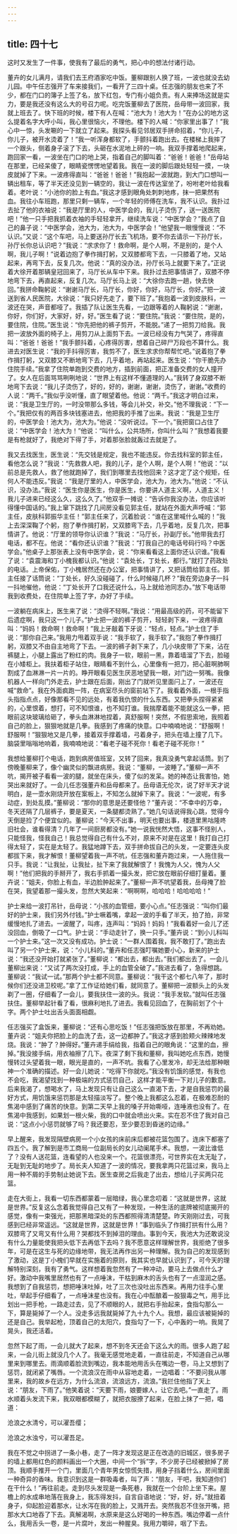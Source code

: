 ```yaml
---
---
---
```

title: 四十七
---



这时又发生了一件事，使我有了最后的勇气，把心中的想法付诸行动。

董卉的女儿满月，请我们去王府酒家吃中饭。董柳跟别人换了班，一波也就没去幼儿园。中午任志强开了车来接我们，一看开了三四十桌。任志强的朋友也来了不少，都在门口的簿子上签了名，放下红包，专门有小姐负责。有人来捧场这就是实力，要是我还没有这么大的号召力呢。吃完饭董柳去了医院，岳母带一波回家，我就上班去了。快下班的时候，楼下有人在喊：“池大为！池大为！”在办公的地方这么提着名字大呼小叫，我心里很恼火，不理他。楼下的人喊：“你家里出事了！”我心中一惊，头发唰的一下就立了起来。我探头看见邻居双手拼命招着，“你儿子，你儿子，被开水烫着了！”我一听浑身都软了，手颤抖着跑出去。在楼梯上我摔了一个跟头，侧着身子滚了下去，头砸在水泥地上砰的一响。我双手撑着地爬起来，跑回家一看，一波坐在门口的地上哭，指着自己的脚叫着：“爸爸！爸爸！”岳母站在那里，已经呆傻了，眼睛瓷愣愣地望着我。我在一波的脚后跟处轻轻一摸，一块皮就掉了下来。一波疼得直叫：“爸爸！爸爸！”我抱起一波就跑，到大门口想叫一辆出租车，等了半天还没见到一辆空的，我让一波在传达室坐了，吩咐老叶给我看着。老叶说：“小池你的脸上有血。”我这才感到眼角处刺刺地疼，抹一把果然有血。我往小车班跑，那里只剩一辆车，一个年轻的师傅在洗车，我不认识。我扑过去扯了他的衣袖说：“我是厅里的人，中医学会的，我儿子烫伤了，送一送医院吧！”他一只手把我抓着衣袖的手轻轻拿开，继续洗车说：“中医学会？”我点了自己的鼻子说：“中医学会，池大为，池大为，中医学会！”他望我一眼慢慢说：“不认识。”又说：“这个车吧，马上要送孙厅长去飞机场，要不你去请示一下孙厅长，孙厅长你总认识吧？”我说：“求求你了！救命啊，是个人啊，不是别的，是个人啊，我儿子啊！”说着边抱了拳作揖打躬，又双膝都弯下去，一只膝着了地，又站起来，再弯下去，反复几次。他说：“真的没办法，孙厅长马上就要下来了。”正说着大徐开着那辆皇冠回来了，马厅长从车中下来。我扑过去把事情讲了，双膝不停地弯下去，再直起来，反复几次。马厅长马上说：“大徐你去跑一趟，快去快回。”我拼命鞠躬说：“谢谢马厅长，马厅长，你好，你好，马厅长，你好。”把一波送到省人民医院，大徐说：“我只好先走了，要下班了。”我抱着一波到皮肤科，一波还在哭，声音都哑了。我插了队让医生先看，一边跟等着的人鞠躬说：“谢谢，你好，你们好，大家好，好，好。”医生看了说：“要住院。”我说：“要住院，是的，要住院，住院。”医生说：“你先把他的裤子剪开，不能脱。”递了一把剪刀给我。我把一波放外面的椅子上，用剪刀从上面剪下去。一波已经没有力气哭了，疼得直叫：“爸爸！爸爸！”我手颤抖着，心疼得厉害，想着自己碎尸万段也不算什么。我进去对医生说：“我的手抖得厉害，我剪不了，医生求求你帮帮忙吧。”说着抱了拳作揖打躬，又双膝又不断地弯下去，几乎着地，再站起来。医生说：“你干脆先办住院手续。”我拿了住院单跑到交费的地方，插到前面，把正准备交费的女人撞开了。女人在后面骂骂咧咧地说：“世界上有这样不懂道理的人。”我转了身双膝不断地弯下去说：“我儿子烫伤了，好的，好的，谢谢，谢谢，烫伤了，谢谢。”收费的人说：“两千。”我似乎没听懂，直了眼望着他。他说：“两千。”我这才明白过来，说：“我是卫生厅的，一时没带那么多钱，等会儿补交，补交。”他不理我说：“下一个。”我把仅有的两百多块钱塞进去，他把我的手推了出来。我说：“我是卫生厅的，中医学会！池大为，池大为。”他说：“没听说过。下一个。”我把窗口占住了说：“中医学会！池大为！”他说：“叫什么，公共场所，你叫什么叫？”我想着我要是有枪就好了，我绝对下得了手，对着那张脸就轰过去就是了。

我又去找医生，医生说：“先交钱是规定，我也不能违反。你去找科室的郭主任，看他怎么说？”我说：“先救救人吧，我的儿子，是个人啊，是个人啊！”他说：“以前总是先救人，救了他就跑掉了，我们到哪里去找他回来？这才定了这个规矩，任何人不能违反。”我说：“我是厅里的人，中医学会，池大为，池大为。”他说：“不认识，没办法。”我说：“医生你是医生，你是医生，你要讲人道主义啊，人道主义！我儿子进来已经这么久，这么久了。”他双手一摊说：“告诉你我没办法，你应该听得懂中国话的。”我上窜下跳找了几间房没看见郭主任，就站在外面大声呼喊：“郭主任，皮肤科郭振华主任！”郭主任来了，沉着脸说：“谁在这里喊什么喊的！”我上去深深鞠了个躬，抱了拳作揖打躬，又双膝弯下去，几乎着地，反复几次，把事情讲了。他说：“厅里的领导你认识谁？”我说：“马厅长，孙副厅长。”他带我去打电话，都不在。他说：“看你还认识谁？”我说：“打我自己的电话号码行吗？中医学会。”他桌子上那张表上没有中医学会，说：“你来看看这上面你还认识谁。”我看了说：“袁震海和丁小槐我都认识。”他说：“袁处长，丁处长，都行。”就打了药政处的电话。上帝保佑，丁小槐居然还在办公室，把事情讲了，又把话筒给郭主任。郭主任接了话筒说：“丁处长，好久没碰碰了，什么时候碰几杯？”我在旁边身子一抖一抖地催他，他说：“丁处长开了口我还说什么，马上就给池同志办。”放下电话带我到收费处，在住院单上签了字，办好了手续。

一波躺在病床上，医生来了说：“烫得不轻啊。”我说：“用最高级的药，可不能留下后遗症啊，我只这一个儿子。”护士把一波的裤子剪开，轻轻剥下来，一波疼得直叫：“妈妈！救命啊！救命啊！”我上牙敲着下牙说：“轻点，轻点。”护士住了手说：“那你自己来。”我用力甩着双手说：“我手软了，我手软了。”我抱了拳作揖打躬，双膝又不由自主地弯了下去。一波的裤子剥下来了，几小块皮带了下来，沾在裤腿上，小腿上露出了粉红的肉。我身子一软，眼前一黑，靠着墙溜了下去，脸碰在小矮柜上。我扶着柜子站住，眼睛看不到什么，心里像有一把刀，把心脏啊肺啊割成了血淋淋一片一片的。睁开眼看见医生厌恶地望我一眼，对门边一努嘴。我像机器人一样向门外走去，护士跟在后面，刚出了门就听见里面闩上了，一波还在喊“救命”。我在外面疯跑一阵，在病室尽头的窗前站下了。我看着外面，一根手指头指指点点，好像那看不见的远处，有着我仇恨的什么东西。又把拳头捏得紧紧的，心里恨着，想打，可不知恨谁，也不知打谁。我揣摩着能不能就这么一拳，把眼前这块玻璃给砸了，拳头血淋淋地捏着，真舒服啊！突然，不假思索地，我照着自己的脸上，狠狠地就是几拳。我感到了疼痛的快意。口中喃喃地说：“舒服啊！舒服啊！”狠狠地又是几拳，接着双手撑着墙，弓着身子，把头在墙上撞了几下。脑袋里嗡嗡地响着，我喃喃地说：“看老子碰不死你！看老子碰不死你！”

我想给董柳打个电话，跑到病房值班室，又转了回来，我真没勇气拿起话筒。到了傍晚董柳来了，像个幽灵似的飘进病房。我说：“董柳，一波睡了。”董柳一声不吭，揭开被子看看一波的腿，就坐在床头，傻了似的发呆。她的神态让我害怕，她哭出来就好了。一会儿任志强董卉和岳母都来了。岳母语无伦次，说了好半天才说明白，是一壶水刚烧开放在案板上，不知怎么就掉下来了。我说：“一波呢，有多动症，到处乱摸。”董柳说：“那你的意思是还要怪他？”董卉说：“不幸中的万幸，冬天还隔了几层裤子，要是夏天，一条腿都烫熟了。”她几句话说得我心跳，觉得今天倒是捡了个便宜似的。董柳说：“今天不出事，明天也要出事，楼道里黑咕隆咚旧社会，谁看得清？几年了一间厨房都没有。”她一说我恍然大悟，这事不怪别人，只能怪我，怪我自己！我总觉得自己有什么不对，原来不对是在这里！我打自己打得太轻了，实在是太轻了。我猛地蹲下去，双手拼命拔自己的头发，一定要连头皮都拔下来，我才解恨！董柳望着我一声不吭，任志强和董卉跑过来，一人拖住我一只手。我说：“让我扯，让我扯，扯下来了我就解恨了！我愧为人父，愧为人父啊！”他们把我的手掰开了，我右手抓着一撮头发，把它放在眼前仔细打量着。董卉说：“姐夫，你脸上有血，半边脸肿起来了。”董柳一声不吭望着我，岳母掩了脸在哭，我望着那一撮头发，忽然大笑起来：“啊啊啊，哈哈哈！哈哈哈哈！”

护士来给一波打吊针，岳母说：“小孩的血管细，要小心点。”任志强说：“叫你们最好的护士来，我们另外付钱。”护士噘着嘴，拿起一波的手看了半天，拍了拍，非常缓慢地扎了进去。一波醒了，叫疼，连声叫：“妈妈！妈妈！”我看着好一会儿了还没回血，倒吸了一口气。护士说：“手动走针了，换一只手。”董卉说：“到小儿科叫一个护士来。”这一次又没有成功。护士说：“一群人围着我，我不敢打了。”跑出去叫了另一个护士来，说：“小儿科的。”董卉和任志强叮嘱她要小心，新来的护士说：“我还没开始打就紧张了。”董柳说：“都出去，都出去。”我们都出去了。一会儿董柳出来说：“又试了两次没打成，手上的血管全破了。”我进去看了，急得想跳。董柳说：“我试一试。”那两个护士都不同意。董柳说：“我干这个都七八年了，那时候你们还没进卫校呢。”拿了工作证给她们看，就同意了。董柳把一波额头上的头发剃了一圈，仔细看了一会儿，要我扶住一波的头。我说：“我手发软。”就叫任志强扶住。董柳举起针看了看，很麻利地扎了进去。我看见回血了，在胸前划了个十字。两个护士吐出舌头面面相觑。

任志强买了盒饭来，董柳说：“还有心思吃饭！”任志强把饭放在那里，不再劝她。董卉说：“姐夫你把脸上的血洗了去，这一边都肿了。”我这才感到脸颊火辣辣地发烧。我说：“肿了？肿得好。”董卉递手绢给我，指着自己的眼角说：“这里的血，擦掉。”我没接手绢，用衣袖擦了几下。夜深了剩下我和董柳，我叫她吃点东西，她慢慢转过头望着我一眼，眼光是直的，一声不吭。我看了心里发冷，却无法给那种眼神一个准确的描述。好一会儿她说：“吃得下你就吃。”我没有饥饿的感觉，有我也不会吃，我渴望找到一种极端的方式惩罚自己，这样才能平衡一下对儿子的歉意。后来我渴了，想喝水了，马上发现只有让自己这么一直渴下去，才是自我惩罚的最好方式，用饥饿来惩罚那是太轻描淡写了。整个晚上我都这么忍着，在极难忍耐的焦渴中感到了痛苦的快意。到第二天早上我的嗓子开始嘶哑，连唾液也没有了。在焦渴中我感到，如果划一根火柴，我的口中就会喷出火来。实在忍不住了我对自己说：“这点小小惩罚就够了吗？我还要忍，至少要忍到昏迷的边缘。”

早上醒来，我发现隔壁病房一个小女孩的床前床后都被花篮包围了。连床下都塞了四五个。我了解到是市工商局一位副局长的女儿动阑尾手术。我想，一波比谁低了？没有人送花篮，连看望的人也没来一个。花篮很漂亮，可世界实在太无耻了，无耻到无耻的地步了。局长夫人知道了一波的情况，要我拿两只花篮过来，我马上用一种不屑的手势制止她说下去。医生查房之后我走了出去，想给儿子买两只花篮。

走在大街上，我看一切东西都蒙着一层暗绿，我心里念叨着：“这就是世界，这就是世界。”反复这么念着我觉得自己又有了一种发现，一种生活的底牌被彻底揭开的感觉，像有一束强光，把那黑暗深处的东西都照得清清楚楚。昨天刚刚过去，可我感到已经非常遥远。“这就是世界，这就是世界！”事到临头了作揖打拱有什么用？双膝弯了又弯又有什么用？哭都找不到掉泪的理由。事到今天，我池大为还敢说没有什么力量能使我把头低下去再低下去吗？我不愿意这样理解世界，我拒绝了很多年，可是在这生与死的边缘地带，我无法再作出另一种理解。我为自己的发现感到了激动，这是丁小槐们早就在实施着的原则，我其实也早就认识到了，可今天的理解特别深刻，我有了勇气。这样想着我忽然有了一种冲动，要马上去做点什么才好。激动中我嘴里居然也有了一点唾沫，干枯到麻木的舌头也有了一点湿润之感。我想到了自我惩罚，想把唾沫吐掉，吐了三次也没吐出东西来。再用力往手心里吐，举起手仔细看了，一点唾沫星也没有。我在心中酝酿着一股狠毒之气，用手比划出一把手枪，一路走过去，见了不顺眼的人，就把右手抬起来，食指勾那么一下，算是毙掉了一个人。没走多远我就毙掉了九十九个人。我想，最应该被毙掉的还是自己。我举起枪，顶着自己的太阳穴，食指勾了一下，心中轰的一响。我晃了晃头，我还活着。

忽然下起了雨，一会儿就大了起来，想不到冬天还会下这么大的雨。很多人跑了起来，一会儿街上就没几个人了。我毫无感觉地走着，一直往前走，不知道自己从哪里来到哪里去。雨滴顺着脸流到嘴边，我本能地用舌头在嘴边一卷，马上又想到了惩罚，就闭紧了嘴唇。一个流浪汉在雨中从容地走着，一边唱着：“不要问我从哪里来，我的故乡在远方，为什么流浪，流浪远方，流浪。”我拦住他指了天上说：“朋友，下雨了。”他笑着说：“天要下雨，娘要嫁人，让它去吧。”一直走了。雨水顺着头发流下来，我双眼都模糊了，就把衣服撩了起来，在脸上抹了一把，唱道：



沧浪之水清兮，可以濯吾缨；

沧浪之水浊兮，可以濯吾足。



我在不觉之中拐进了一条小巷，走了一阵才发现这是正在改造的旧城区，很多房子的墙上都用红色的颜料画出一个大圈，中间一个“拆”字，不少房子已经被掀掉了房顶。我顺手推开一个门，里面几个青年男女惊慌失措，用身子挡着什么，房间里面一种奇异的香味。我意识到这是一群吸毒者，叫了声：“朋友，干吧，我知道你们在干什么！”再往前走。走到尽头发现是一条死巷，我就在一个台阶上坐下来。屋檐上的水成串地落在我身上，我冻得发抖，自言自语地说：“好，好，好。”就扭着身子，仰起脸迎着那水，让水泻在我的脸上，又溅开去。突然我忍不住张开嘴，把那水大口地吞了下去。真解渴啊，水原来是这么好喝的一种东西。嘴边停着一点什么，我用舌头一卷，是一片腐叶，发出一种腥臭。我用力嚼碎，咽了下去。